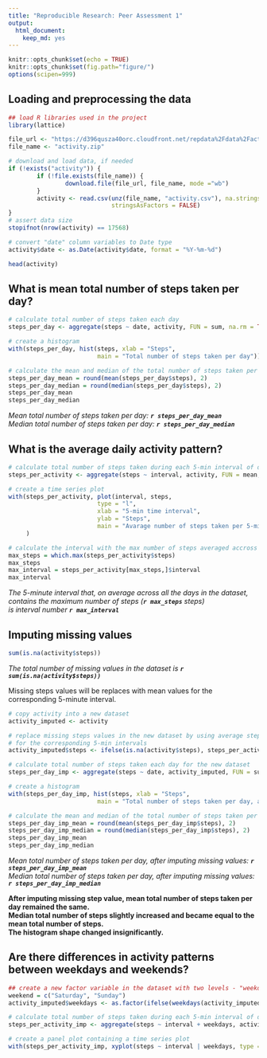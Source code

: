 ```yaml
---
title: "Reproducible Research: Peer Assessment 1"
output: 
  html_document:
    keep_md: yes
---
```


```r
knitr::opts_chunk$set(echo = TRUE)
knitr::opts_chunk$set(fig.path="figure/") 
options(scipen=999)
```

## Loading and preprocessing the data
```r
## load R libraries used in the project
library(lattice)

file_url <- "https://d396qusza40orc.cloudfront.net/repdata%2Fdata%2Factivity.zip"
file_name <- "activity.zip"

# download and load data, if needed
if (!exists("activity")) {
        if (!file.exists(file_name)) {
                download.file(file_url, file_name, mode ="wb")
        }
        activity <- read.csv(unz(file_name, "activity.csv"), na.strings = "NA", 
                             stringsAsFactors = FALSE)
}        
# assert data size
stopifnot(nrow(activity) == 17568)

# convert "date" column variables to Date type
activity$date <- as.Date(activity$date, format = "%Y-%m-%d")

head(activity)
```

## What is mean total number of steps taken per day?
```r
# calculate total number of steps taken each day
steps_per_day <- aggregate(steps ~ date, activity, FUN = sum, na.rm = TRUE)

# create a histogram 
with(steps_per_day, hist(steps, xlab = "Steps", 
                         main = "Total number of steps taken per day"))

# calculate the mean and median of the total number of steps taken per day (without NAs)
steps_per_day_mean = round(mean(steps_per_day$steps), 2)
steps_per_day_median = round(median(steps_per_day$steps), 2)
steps_per_day_mean
steps_per_day_median
```

*Mean total number of steps taken per day: __`r steps_per_day_mean`__*  
*Median total number of steps taken per day: __`r steps_per_day_median`__*

## What is the average daily activity pattern?
```r
# calculate total number of steps taken during each 5-min interval of day
steps_per_activity <- aggregate(steps ~ interval, activity, FUN = mean, na.rm = TRUE)

# create a time series plot
with(steps_per_activity, plot(interval, steps,
                         type = "l",     
                         xlab = "5-min time interval", 
                         ylab = "Steps",
                         main = "Avarage number of steps taken per 5-min activity")
     )

# calculate the interval with the max number of steps averaged accross all the days
max_steps = which.max(steps_per_activity$steps)
max_steps
max_interval = steps_per_activity[max_steps,]$interval
max_interval

```
*The 5-minute interval that, on average across all the days in the dataset, contains the maximum number of steps (__`r max_steps`__ steps)*  
*is interval number __`r max_interval`__*

## Imputing missing values

``` r
sum(is.na(activity$steps))
```

*The total number of missing values in the dataset is __`r sum(is.na(activity$steps))`__*  

Missing steps values will be replaces with mean values for the corresponding 5-minute interval.

``` r
# copy activity into a new dataset
activity_imputed <- activity

# replace missing steps values in the new dataset by using average steps values 
# for the corresponding 5-min intervals
activity_imputed$steps <- ifelse(is.na(activity$steps), steps_per_activity$steps[steps_per_activity$interval %in% activity$interval], activity$steps)

# calculate total number of steps taken each day for the new dataset
steps_per_day_imp <- aggregate(steps ~ date, activity_imputed, FUN = sum)

# create a histogram 
with(steps_per_day_imp, hist(steps, xlab = "Steps", 
                         main = "Total number of steps taken per day, after imputing missing  values"))

# calculate the mean and median of the total number of steps taken per day
steps_per_day_imp_mean = round(mean(steps_per_day_imp$steps), 2)
steps_per_day_imp_median = round(median(steps_per_day_imp$steps), 2)
steps_per_day_imp_mean
steps_per_day_imp_median

```

*Mean total number of steps taken per day, after imputing missing values: __`r steps_per_day_imp_mean`__*  
*Median total number of steps taken per day, after imputing missing values: __`r steps_per_day_imp_median`__*

**After imputing missing step value, mean total number of steps taken per day remained the same.**  
**Median total number of steps slightly increased and became equal to the mean total number of steps.**  
**The histogram shape changed insignificantly.**

## Are there differences in activity patterns between weekdays and weekends?

``` r
## create a new factor variable in the dataset with two levels - "weekday" and "weekend" 
weekend = c("Saturday", "Sunday")
activity_imputed$weekdays <- as.factor(ifelse(weekdays(activity_imputed$date) %in% weekend,"weekend", "weekday"))

# calculate total number of steps taken during each 5-min interval of day
steps_per_activity_imp <- aggregate(steps ~ interval + weekdays, activity_imputed, FUN = mean)

# create a panel plot containing a time series plot
with(steps_per_activity_imp, xyplot(steps ~ interval | weekdays, type = "l", layout=c(1,2)))
```